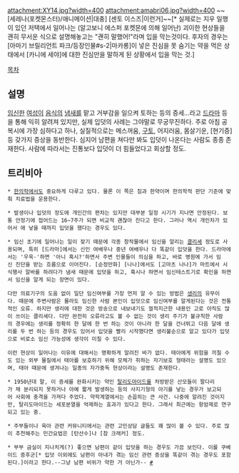 attachment:XY14.jpg?width=400
attachment:amabri06.jpg?width=400
~~[세레나(포켓몬스터)/애니메이션|대충] [센토 이스즈|이런거]~~[* 실제로는 지우 일행이 있던 저택에서 일어나는 (알고보니 에스퍼 포켓몬에 의해 일어난) 괴이한 현상들을 괜히 무서운 식으로 설명해놓고는 "괜히 말했어!"라며 입을 막는것이다. 후자의 경우는 [아마기 브릴리언트 파크/등장인물#s-2|마카롱]이 넣은 진심을 못 숨기는 약을 먹은 상태에서 [카니에 세야]에 대한 진심만을 말하게 된 상황에서 입을 막는 것.]

[[목차]]

== 설명 ==
[[임신]]한 [[여성]]이 [[음식]]의 [[냄새]]를 맡고 거부감을 일으켜 토하는 등의 증세...라고 [[드라마]] 등을 통해 익히 알려져 있지만, 실제 입덧의 사례는 그야말로 무궁무진하다. 주로 아침 공복시에 가장 심하다고 하나, 실질적으로는 메스꺼움, [[구토]], 어지러움, 몸살기운, [현기증] 등 갖가지 증상을 동반한다. 심지어 남편을 쳐다만 봐도 입덧이 나온다는 사람도 종종 존재한다. 사람에 따라서는 진통보다 입덧이 더 힘들었다고 회상할 정도. 

== 트리비아 ==
 * [[한의학]]에서도 중요하게 다루고 있다. 물론 이 쪽은 침과 한약이며 한의학적 판단 기준에 맞춰 치료법을 운용한다.

 * 발생이나 입덧의 정도에 개인간의 편차는 있지만 대부분 일정 시기가 지나면 안정된다. 보통 안정기에 접어드는 16~7주가 되면 비교적 괜찮아 진다고 한다. 그러나 역시 개인차가 있어서 애 낳을 때까지 입덧을 했다는 경우도 있다.

 * 임신 초기에 일어나는 일이 잦기 때문에 각종 창작물에서 임신을 알리는 [[클리셰]] 정도로 사용되며, 특히 [드라마]에서는 신인 여배우나 중년 여배우나 다 똑같이 입덧을 한다. 드라마에서는 '우욱-'하면 '아니 혹시?'하면서 주변 인물들이 의심을 하고, 바로 병원에 가서 임신 진단을 받는 흐름으로 이어진다. [순정만화] [나나]에서도 [고마츠 나나]가 마트에서 시식행사 알바를 하려다가 냄새 때문에 입덧을 하고, 혹시나 하면서 임신테스트기로 확인을 하면서 임신을 알게 되는 장면이 있다. 

 다만 의료기구의 도움 없이 일단 임신여부를 가장 먼저 알 수 있는 방법은 [[생리]]의 유무이다. 때문에 주변사람은 몰라도 임신한 사람 본인이 입덧으로 임신여부를 알게된다는 것은 전통적인 오류. 하지만 생리에 대한 것은 방송으로 내보내기도 껄적지근한 내용인 고로 아직도 많이 쓰이는 클리셰다. 다만 완전히 오류라고도 볼 수 없는 것이 생리 주기가 불규칙한 사람의 경우에는 생리를 정확히 한 달에 한 번 하는 것이 아니라 한 달을 건너뛰고 다음 달에 생리를 두 번 하는 등의 경우도 있어서 입덧을 빨리 시작했다면 생리불순으로 알고 있다가 입덧으로 비로소 임신 가능성에 생각이 미칠 수 있다.

 이런 현상이 일어나는 이유에 대해서는 명확하게 알려진 바가 없다. 태아에게 위험을 끼칠 수도 있는 외부 물질에서 태아를 보호하기 위해 모체가 취하는 자기보호 형태라는 설명도 있으며, 태아 때문에 생겨나는 일종의 자가중독 현상이라는 설명도 존재한다. 

 * 1950년대 말, 이 증세를 완화시키는 약인 [[탈리도마이드]]를 처방받은 산모들이 팔다리가 채 분리되지 못하거나 아예 짧게 발생하는 등의 사지기형의 아기를 낳는 경우가 보고되어 사회에 충격을 가져다 주었다. 약학계열에서는 손꼽히는 큰 사건. 나중에 알려진 것이지만, 탈리도마이드는 세포분열을 억제하는 효과가 있다고 한다. 그래서 최근에는 항암제로 연구되고 있는 중.

 * 주부들이나 육아 관련 커뮤니티에서는 관련 고민상담 글들도 꽤 많이 볼 수 있다. 주로 많이 추천해주는 민간요법은 [탄산수]나 [참 크래커] 정도. 

 * 부부 금실이 지나치게(?) 좋으면 남편이 같이 입덧을 하는 경우도 가끔 보인다. 이를 쿠베이드 증후군[* 입덧 이외에도 남편이 아내가 겪는 임신 관련 증상을 똑같이 겪는 경우도 포함된다.]이라고 한다.--그냥 남편 비위가 약한 거 아닌가-- [http://terms.naver.com/entry.nhn?docId=66796&mobile&categoryId=873 #]
